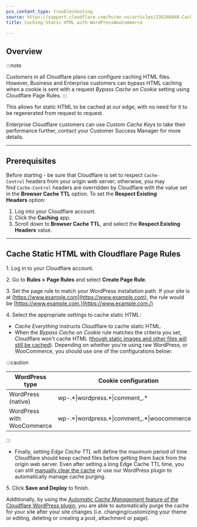 ```yaml
---
pcx_content_type: troubleshooting
source: https://support.cloudflare.com/hc/en-us/articles/236166048-Caching-Static-HTML-with-WordPress-WooCommerce
title: Caching Static HTML with WordPressWooCommerce

---
```


## Overview

:::note

Customers in all Cloudflare plans can configure caching HTML files. However, Business and Enterprise customers can bypass HTML caching when a cookie is sent with a request *Bypass Cache on Cookie* setting using Cloudflare Page Rules. 
:::

This allows for static HTML to be cached at our edge, with no need for it to be regenerated from request to request. 

Enterprise Cloudflare customers can use *Custom Cache Keys* to take their performance further, contact your Customer Success Manager for more details.

***

## Prerequisites

Before starting - be sure that Cloudflare is set to respect `Cache-Control` headers from your origin web server; otherwise, you may find `Cache-Control` headers are overridden by Cloudflare with the value set in the **Browser Cache TTL** option. To set the **Respect Existing Headers** option:

1. Log into your Cloudflare account.
2. Click the **Caching** app.
3. Scroll down to **Browser Cache TTL**, and select the **Respect Existing Headers** value.

***

## Cache Static HTML with Cloudflare Page Rules

1\. Log in to your Cloudflare account.

2\. Go to **Rules >** **Page Rules** and select **Create Page Rule**.

3\. Set the page rule to match your WordPress installation path. If your site is at [https://www.example.com](https://www.example.com), the rule would be [https://www.example.com.](https://www.example.com./)

4\. Select the appropriate settings to cache static HTML:

* *Cache Everything* instructs Cloudflare to cache static HTML.
* When the *Bypass Cache on Cookie* rule matches the criteria you set, Cloudflare won't cache HTML ([though static images and other files will still be cached](/cache/concepts/default-cache-behavior/)). Depending on whether you're using raw WordPress, or WooCommerce, you should use one of the configurations below:

:::caution


| WordPress type             | Cookie configuration                                 |
| -------------------------- | ---------------------------------------------------- |
| WordPress (native)         | wp-.\*\|wordpress.\*\|comment\_.\*                   |
| WordPress with WooCommerce | wp-.\*\|wordpress.\*\|comment\_.\*\|woocommerce\_.\* |


:::

* Finally, setting *Edge Cache TTL* will define the maximum period of time Cloudflare should keep cached files before getting them back from the origin web server. Even after setting a long Edge Cache TTL time, you can still [manually clear the cache](https://support.cloudflare.com/hc/en-us/articles/200169246-How-do-I-purge-my-cache-) or use our WordPress plugin to automatically manage cache purging.

5\. Click **Save and Deploy** to finish. 

Additionally, by using the [*Automatic Cache Management* feature of the Cloudflare WordPress plugin](https://support.cloudflare.com/hc/en-us/articles/115002708027-What-does-Automatic-Cache-Management-in-the-Cloudflare-Plugin-do-), you are able to automatically purge the cache for your site after your site changes (i.e. changing/customizing your theme or editing, deleting or creating a post, attachment or page).

